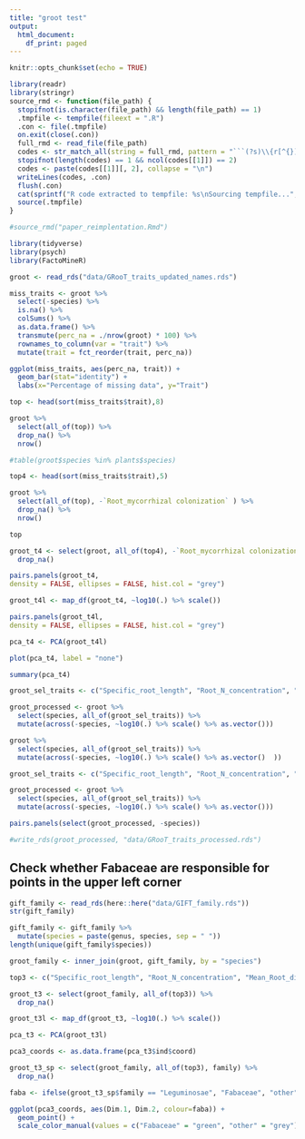 ```yaml
---
title: "groot test"
output:
  html_document:
    df_print: paged
---
```


```r
knitr::opts_chunk$set(echo = TRUE)

library(readr)
library(stringr)
source_rmd <- function(file_path) {
  stopifnot(is.character(file_path) && length(file_path) == 1)
  .tmpfile <- tempfile(fileext = ".R")
  .con <- file(.tmpfile)
  on.exit(close(.con))
  full_rmd <- read_file(file_path)
  codes <- str_match_all(string = full_rmd, pattern = "```(?s)\\{r[^{}]*\\}\\s*\\n(.*?)```")
  stopifnot(length(codes) == 1 && ncol(codes[[1]]) == 2)
  codes <- paste(codes[[1]][, 2], collapse = "\n")
  writeLines(codes, .con)
  flush(.con)
  cat(sprintf("R code extracted to tempfile: %s\nSourcing tempfile...", .tmpfile))
  source(.tmpfile)
}

```

```r
#source_rmd("paper_reimplentation.Rmd")
```

```r
library(tidyverse)
library(psych)
library(FactoMineR)
```

```r
groot <- read_rds("data/GRooT_traits_updated_names.rds")
```


```r
miss_traits <- groot %>% 
  select(-species) %>% 
  is.na() %>% 
  colSums() %>% 
  as.data.frame() %>%
  transmute(perc_na = ./nrow(groot) * 100) %>% 
  rownames_to_column(var = "trait") %>% 
  mutate(trait = fct_reorder(trait, perc_na))
```

```r
ggplot(miss_traits, aes(perc_na, trait)) +
  geom_bar(stat="identity") +
  labs(x="Percentage of missing data", y="Trait")
```
```r
top <- head(sort(miss_traits$trait),8)
```
```r
groot %>% 
  select(all_of(top)) %>% 
  drop_na() %>% 
  nrow()
```
```r
#table(groot$species %in% plants$species)
```

```r
top4 <- head(sort(miss_traits$trait),5)
```
```r
groot %>% 
  select(all_of(top), -`Root_mycorrhizal colonization` ) %>% 
  drop_na() %>% 
  nrow()
```
```r
top
```

```r
groot_t4 <- select(groot, all_of(top4), -`Root_mycorrhizal colonization` ) %>% 
  drop_na()
```

```r
pairs.panels(groot_t4,
density = FALSE, ellipses = FALSE, hist.col = "grey")
```

```r
groot_t4l <- map_df(groot_t4, ~log10(.) %>% scale())
```
```r
pairs.panels(groot_t4l,
density = FALSE, ellipses = FALSE, hist.col = "grey")
```


```r
pca_t4 <- PCA(groot_t4l)
```
```r
plot(pca_t4, label = "none")
```


```r
summary(pca_t4)
```


```r
groot_sel_traits <- c("Specific_root_length", "Root_N_concentration", "Mean_Root_diameter", "Root_tissue_density")

groot_processed <- groot %>% 
  select(species, all_of(groot_sel_traits)) %>% 
  mutate(across(-species, ~log10(.) %>% scale() %>% as.vector()))

groot %>% 
  select(species, all_of(groot_sel_traits)) %>% 
  mutate(across(-species, ~log10(.) %>% scale() %>% as.vector()  ))
```


```r
groot_sel_traits <- c("Specific_root_length", "Root_N_concentration", "Mean_Root_diameter")

groot_processed <- groot %>% 
  select(species, all_of(groot_sel_traits)) %>% 
  mutate(across(-species, ~log10(.) %>% scale() %>% as.vector()))
```


```r
pairs.panels(select(groot_processed, -species))
```

```r
#write_rds(groot_processed, "data/GRooT_traits_processed.rds")
```



## Check whether Fabaceae are responsible for points in the upper left corner

```r
gift_family <- read_rds(here::here("data/GIFT_family.rds"))
str(gift_family)
```

```r
gift_family <- gift_family %>%
  mutate(species = paste(genus, species, sep = " "))
length(unique(gift_family$species))
```

```r
groot_family <- inner_join(groot, gift_family, by = "species")

top3 <- c("Specific_root_length", "Root_N_concentration", "Mean_Root_diameter", "Root_tissue_density")

groot_t3 <- select(groot_family, all_of(top3)) %>%
  drop_na()

groot_t3l <- map_df(groot_t3, ~log10(.) %>% scale())

pca_t3 <- PCA(groot_t3l)
```


```r
pca3_coords <- as.data.frame(pca_t3$ind$coord)

groot_t3_sp <- select(groot_family, all_of(top3), family) %>%
  drop_na()

faba <- ifelse(groot_t3_sp$family == "Leguminosae", "Fabaceae", "other")

ggplot(pca3_coords, aes(Dim.1, Dim.2, colour=faba)) +
  geom_point() +
  scale_color_manual(values = c("Fabaceae" = "green", "other" = "grey"))
```

